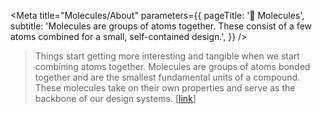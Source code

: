 
<Meta
  title="Molecules/About"
  parameters={{
    pageTitle: '🧬 Molecules',
    subtitle:
      'Molecules are groups of atoms together. These consist of a few atoms combined for a small, self-contained design.',
  }}
/>

> Things start getting more interesting and tangible when we start combining atoms together.
> Molecules are groups of atoms bonded together and are the smallest fundamental units of a compound.
> These molecules take on their own properties and serve as the backbone of our design systems.
> [[link](https://bradfrost.com/blog/post/atomic-web-design/#molecules)]

<TableOfContents />
